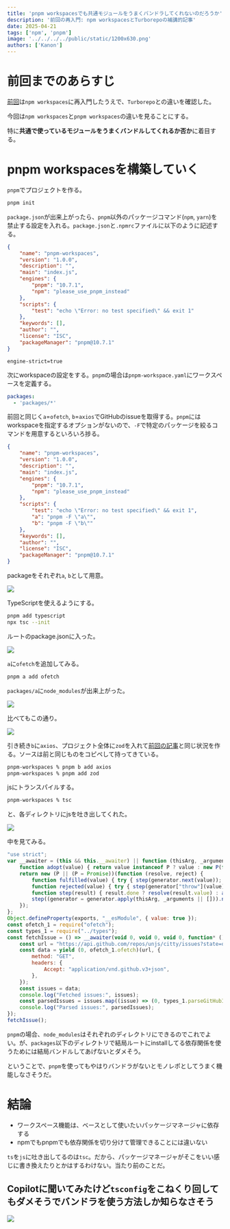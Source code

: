 ```yaml
---
title: 'pnpm workspacesでも共通モジュールをうまくバンドラしてくれないのだろうか'
description: '前回の再入門: npm workspacesとTurborepoの補講的記事'
date: 2025-04-21
tags: ['npm', 'pnpm']
image: '../../../../public/static/1200x630.png'
authors: ['Kanon']
---
```


# 前回までのあらすじ

[前回](https://dev.inorinrinrin.com/blog/2ee426b00e64bdb999ba8fc8)は`npm workspaces`に再入門したうえで、`Turborepo`との違いを確認した。

今回は`npm workspaces`と`pnpm workspaces`の違いを見ることにする。

特に**共通で使っているモジュールをうまくバンドルしてくれるか否か**に着目する。

# pnpm workspacesを構築していく

`pnpm`でプロジェクトを作る。

```bash
pnpm init
```

`package.json`が出来上がったら、`pnpm`以外のパッケージコマンド(`npm`, `yarn`)を禁止する設定を入れる。`package.json`と`.npmrc`ファイルに以下のように記述する。

```json title="package.json" ins={6-9}
{
    "name": "pnpm-workspaces",
    "version": "1.0.0",
    "description": "",
    "main": "index.js",
    "engines": {
        "pnpm": "10.7.1",
        "npm": "please_use_pnpm_instead"
    },
    "scripts": {
        "test": "echo \"Error: no test specified\" && exit 1"
    },
    "keywords": [],
    "author": "",
    "license": "ISC",
    "packageManager": "pnpm@10.7.1"
}
```

```title=".npmrc"
engine-strict=true
```

次にworkspaceの設定をする。`pnpm`の場合は`pnpm-workspace.yaml`にワークスペースを定義する。

```yaml title="pnpm-workspace.yaml"
packages:
  - 'packages/*'
```

前回と同じく`a`=`ofetch`, `b`=`axios`でGitHubのissueを取得する。`pnpm`にはworkspaceを指定するオプションがないので、`-F`で特定のパッケージを絞るコマンドを用意するといろいろ捗る。

```json title="package.json" ins={12-13}
{
    "name": "pnpm-workspaces",
    "version": "1.0.0",
    "description": "",
    "main": "index.js",
    "engines": {
        "pnpm": "10.7.1",
        "npm": "please_use_pnpm_instead"
    },
    "scripts": {
        "test": "echo \"Error: no test specified\" && exit 1",
        "a": "pnpm -F \"a\"",
        "b": "pnpm -F \"b\""
    },
    "keywords": [],
    "author": "",
    "license": "ISC",
    "packageManager": "pnpm@10.7.1"
}
```

packageをそれぞれ`a`, `b`として用意。

![](2025-04-21-21-49-53.png)

TypeScriptを使えるようにする。

```bash
pnpm add typescript
npx tsc --init
```

ルートのpackage.jsonに入った。

![](2025-04-21-21-25-07.png)

`a`に`ofetch`を追加してみる。

```bash
pnpm a add ofetch
```

`packages/a`に`node_modules`が出来上がった。

![](2025-04-21-21-27-06.png)

比べてもこの通り。

![](2025-04-21-21-28-05.png)

引き続き`b`に`axios`、プロジェクト全体に`zod`を入れて[前回の記事](https://dev.inorinrinrin.com/blog/2ee426b00e64bdb999ba8fc8)と同じ状況を作る。ソースは前と同じものをコピペして持ってきている。

```bash
pnpm-workspaces % pnpm b add axios
pnpm-workspaces % pnpm add zod
```

jsにトランスパイルする。

```bash
pnpm-workspaces % tsc
```

と、各ディレクトリにjsを吐き出してくれた。

![](2025-04-21-21-35-17.png)

中を見てみる。

```js title="packages/a/index.js" {13}
"use strict";
var __awaiter = (this && this.__awaiter) || function (thisArg, _arguments, P, generator) {
    function adopt(value) { return value instanceof P ? value : new P(function (resolve) { resolve(value); }); }
    return new (P || (P = Promise))(function (resolve, reject) {
        function fulfilled(value) { try { step(generator.next(value)); } catch (e) { reject(e); } }
        function rejected(value) { try { step(generator["throw"](value)); } catch (e) { reject(e); } }
        function step(result) { result.done ? resolve(result.value) : adopt(result.value).then(fulfilled, rejected); }
        step((generator = generator.apply(thisArg, _arguments || [])).next());
    });
};
Object.defineProperty(exports, "__esModule", { value: true });
const ofetch_1 = require("ofetch");
const types_1 = require("../types");
const fetchIssue = () => __awaiter(void 0, void 0, void 0, function* () {
    const url = "https://api.github.com/repos/unjs/citty/issues?state=open";
    const data = yield (0, ofetch_1.ofetch)(url, {
        method: "GET",
        headers: {
            Accept: "application/vnd.github.v3+json",
        },
    });
    const issues = data;
    console.log("Fetched issues:", issues);
    const parsedIssues = issues.map((issue) => (0, types_1.parseGitHubIssueResponse)(issue));
    console.log("Parsed issues:", parsedIssues);
});
fetchIssue();

```

`pnpm`の場合、`node_modules`はそれぞれのディレクトリにできるのでこれでよい。が、`packages`以下のディレクトリで結局ルートにinstallしてる依存関係を使うためには結局バンドルしてあげないとダメそう。

ということで、`pnpm`を使ってもやはりバンドラがないとモノレポとしてうまく機能しなさそうだ。

# 結論

- ワークスペース機能は、ベースとして使いたいパッケージマネージャに依存する
- npmでもpnpmでも依存関係を切り分けて管理できることには違いない

`ts`を`js`に吐き出してるのは`tsc`。だから、パッケージマネージャがそこをいい感じに書き換えたりとかはするわけない。当たり前のことだ。

## Copilotに聞いてみたけど`tsconfig`をこねくり回してもダメそうでバンドラを使う方法しか知らなさそう

![](2025-04-21-22-00-25.png)
